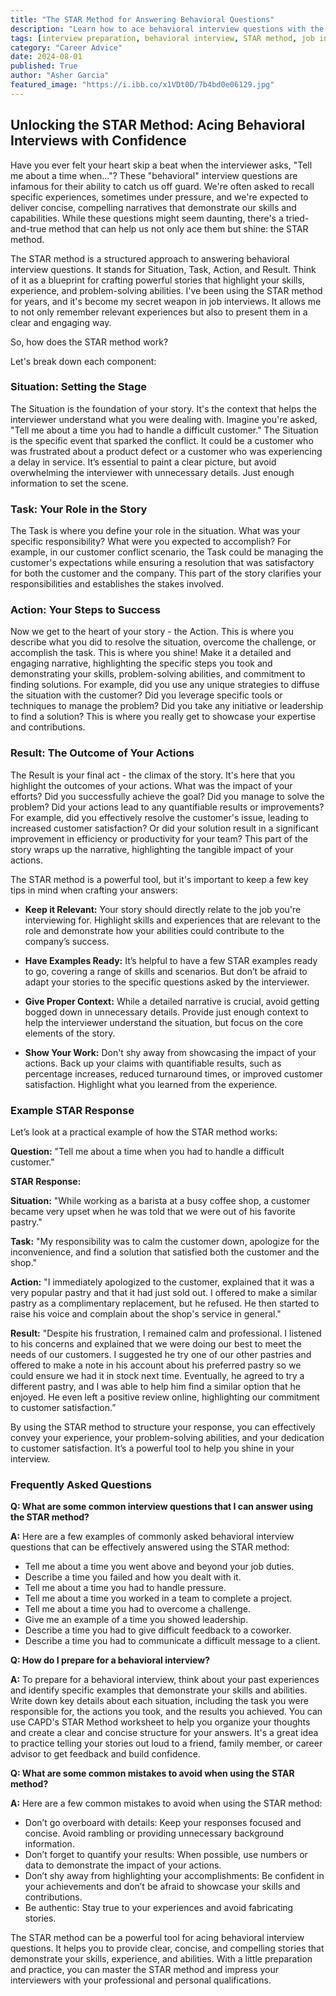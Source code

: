 ```yaml
---
title: "The STAR Method for Answering Behavioral Questions"
description: "Learn how to ace behavioral interview questions with the STAR method. This proven technique helps you craft compelling stories that showcase your skills and experience, making you stand out to potential employers."
tags: [interview preparation, behavioral interview, STAR method, job interview tips, career advice, interviewing, job search, interview skills, interview strategy, professional development]
category: "Career Advice"
date: 2024-08-01
published: True
author: "Asher Garcia"
featured_image: "https://i.ibb.co/x1VDt0D/7b4bd0e06129.jpg"
---
```


##  Unlocking the STAR Method: Acing Behavioral Interviews with Confidence

Have you ever felt your heart skip a beat when the interviewer asks, "Tell me about a time when..."? These "behavioral" interview questions are infamous for their ability to catch us off guard. We're often asked to recall specific experiences, sometimes under pressure, and we're expected to deliver concise, compelling narratives that demonstrate our skills and capabilities.  While these questions might seem daunting, there's a tried-and-true method that can help us not only ace them but shine: the STAR method.

The STAR method is a structured approach to answering behavioral interview questions. It stands for Situation, Task, Action, and Result.  Think of it as a blueprint for crafting powerful stories that highlight your skills, experience, and problem-solving abilities. I've been using the STAR method for years, and it's become my secret weapon in job interviews. It allows me to not only remember relevant experiences but also to present them in a clear and engaging way. 

So, how does the STAR method work? 

Let's break down each component:

### Situation: Setting the Stage

The Situation is the foundation of your story. It's the context that helps the interviewer understand what you were dealing with. Imagine you're asked, "Tell me about a time you had to handle a difficult customer." The Situation is the specific event that sparked the conflict. It could be a customer who was frustrated about a product defect or a customer who was experiencing a delay in service. It’s essential to paint a clear picture, but avoid overwhelming the interviewer with unnecessary details. Just enough information to set the scene. 

### Task: Your Role in the Story

The Task is where you define your role in the situation. What was your specific responsibility? What were you expected to accomplish? For example, in our customer conflict scenario, the Task could be managing the customer's expectations while ensuring a resolution that was satisfactory for both the customer and the company.  This part of the story clarifies your responsibilities and establishes the stakes involved.

### Action: Your Steps to Success

Now we get to the heart of your story - the Action. This is where you describe what you did to resolve the situation, overcome the challenge, or accomplish the task.  This is where you shine! Make it a detailed and engaging narrative, highlighting the specific steps you took and demonstrating your skills, problem-solving abilities, and commitment to finding solutions.  For example, did you use any unique strategies to diffuse the situation with the customer?  Did you leverage specific tools or techniques to manage the problem?  Did you take any initiative or leadership to find a solution? This is where you really get to showcase your expertise and contributions.  

### Result: The Outcome of Your Actions

The Result is your final act - the climax of the story. It's here that you highlight the outcomes of your actions.  What was the impact of your efforts? Did you successfully achieve the goal? Did you manage to solve the problem?  Did your actions lead to any quantifiable results or improvements? For example, did you effectively resolve the customer's issue, leading to increased customer satisfaction?  Or did your solution result in a significant improvement in efficiency or productivity for your team? This part of the story wraps up the narrative, highlighting the tangible impact of your actions. 

The STAR method is a powerful tool, but it's important to keep a few key tips in mind when crafting your answers:

- **Keep it Relevant:** Your story should directly relate to the job you're interviewing for.  Highlight skills and experiences that are relevant to the role and demonstrate how your abilities could contribute to the company’s success.

- **Have Examples Ready:**  It’s helpful to have a few STAR examples ready to go, covering a range of skills and scenarios.  But don’t be afraid to adapt your stories to the specific questions asked by the interviewer.

- **Give Proper Context:**  While a detailed narrative is crucial, avoid getting bogged down in unnecessary details.  Provide just enough context to help the interviewer understand the situation, but focus on the core elements of the story.

- **Show Your Work:** Don't shy away from showcasing the impact of your actions.  Back up your claims with quantifiable results, such as percentage increases, reduced turnaround times, or improved customer satisfaction. Highlight what you learned from the experience.

### Example STAR Response

Let’s look at a practical example of how the STAR method works:

**Question:** "Tell me about a time when you had to handle a difficult customer."

**STAR Response:**

**Situation:** "While working as a barista at a busy coffee shop, a customer became very upset when he was told that we were out of his favorite pastry."

**Task:** "My responsibility was to calm the customer down, apologize for the inconvenience, and find a solution that satisfied both the customer and the
shop."

**Action:** "I immediately apologized to the customer, explained that it was a very popular pastry and that it had just sold out. I offered to make a similar pastry as a
complimentary replacement, but he refused. He then started to raise his voice and complain about the shop's service in general."

**Result:**  "Despite his frustration, I remained calm and professional. I listened to his concerns and explained that we were doing our best to meet the needs of
our customers. I suggested he try one of our other pastries and offered to make a note in his account about his preferred pastry so we could ensure we had it in
stock next time. Eventually, he agreed to try a different pastry, and I was able to help him find a similar option that he enjoyed. He even left a positive review online,
highlighting our commitment to customer satisfaction.”

By using the STAR method to structure your response, you can effectively convey your experience, your problem-solving abilities, and your dedication to
customer satisfaction. It’s a powerful tool to help you shine in your interview.  

### Frequently Asked Questions

**Q: What are some common interview questions that I can answer using the STAR method?**

**A:**  Here are a few examples of commonly asked behavioral interview questions that can be effectively answered using the STAR method:

- Tell me about a time you went above and beyond your job duties. 
- Describe a time you failed and how you dealt with it.
- Tell me about a time you had to handle pressure.
- Tell me about a time you worked in a team to complete a project.
- Tell me about a time you had to overcome a challenge. 
- Give me an example of a time you showed leadership.
- Describe a time you had to give difficult feedback to a coworker.
- Describe a time you had to communicate a difficult message to a client. 

**Q: How do I prepare for a behavioral interview?**

**A:**  To prepare for a behavioral interview, think about your past experiences and identify specific examples that demonstrate your skills and abilities. 
Write down key details about each situation, including the task you were responsible for, the actions you took, and the results you achieved.  You can use 
CAPD's STAR Method worksheet to help you organize your thoughts and create a clear and concise structure for your answers. It's a great idea to practice 
telling your stories out loud to a friend, family member, or career advisor to get feedback and build confidence.

**Q: What are some common mistakes to avoid when using the STAR method?**

**A:**  Here are a few common mistakes to avoid when using the STAR method:

- Don’t go overboard with details: Keep your responses focused and concise.  Avoid rambling or providing unnecessary background information.
- Don’t forget to quantify your results: When possible, use numbers or data to demonstrate the impact of your actions.
- Don’t shy away from highlighting your accomplishments:  Be confident in your achievements and don’t be afraid to showcase your skills and contributions.
- Be authentic:  Stay true to your experiences and avoid fabricating stories.

The STAR method can be a powerful tool for acing behavioral interview questions. It helps you to provide clear, concise, and compelling stories that demonstrate your skills, experience, and abilities.  With a little preparation and practice, you can master the STAR method and impress your interviewers with your professional
and personal qualifications. 
